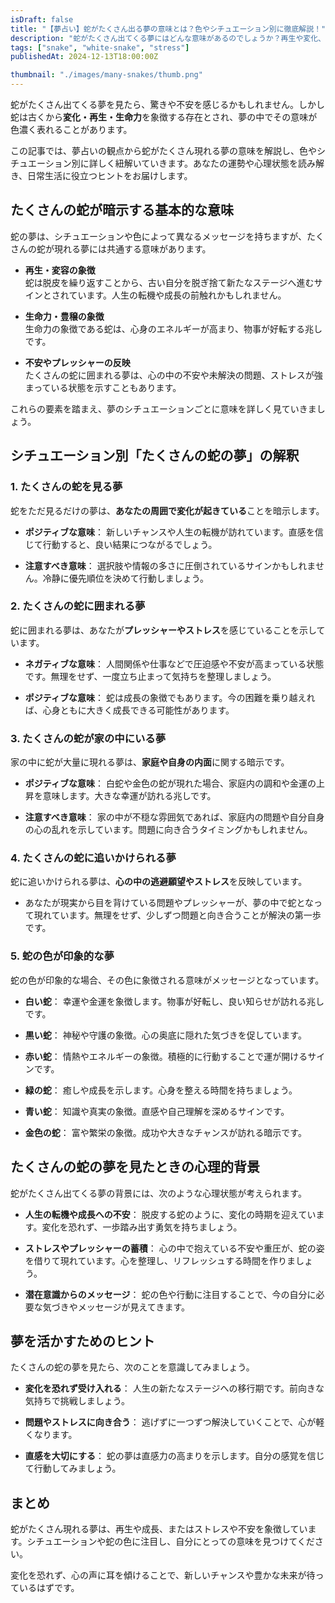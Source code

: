 ```yaml
---
isDraft: false
title: "【夢占い】蛇がたくさん出る夢の意味とは？色やシチュエーション別に徹底解説！"
description: "蛇がたくさん出てくる夢にはどんな意味があるのでしょうか？再生や変化、生命力の象徴としての蛇が伝えるメッセージを、色やシチュエーション別に詳しく解説します。"
tags: ["snake", "white-snake", "stress"]
publishedAt: 2024-12-13T18:00:00Z

thumbnail: "./images/many-snakes/thumb.png"
---
```


蛇がたくさん出てくる夢を見たら、驚きや不安を感じるかもしれません。しかし蛇は古くから<strong>変化・再生・生命力</strong>を象徴する存在とされ、夢の中でその意味が色濃く表れることがあります。

この記事では、夢占いの観点から蛇がたくさん現れる夢の意味を解説し、色やシチュエーション別に詳しく紐解いていきます。あなたの運勢や心理状態を読み解き、日常生活に役立つヒントをお届けします。

<TableOfContents />

<AdUnit />

## たくさんの蛇が暗示する基本的な意味

蛇の夢は、シチュエーションや色によって異なるメッセージを持ちますが、たくさんの蛇が現れる夢には共通する意味があります。

- **再生・変容の象徴**<br />蛇は脱皮を繰り返すことから、古い自分を脱ぎ捨て新たなステージへ進むサインとされています。人生の転機や成長の前触れかもしれません。

- **生命力・豊穣の象徴**<br />生命力の象徴である蛇は、心身のエネルギーが高まり、物事が好転する兆しです。

- **不安やプレッシャーの反映**<br />たくさんの蛇に囲まれる夢は、心の中の不安や未解決の問題、ストレスが強まっている状態を示すこともあります。

これらの要素を踏まえ、夢のシチュエーションごとに意味を詳しく見ていきましょう。

<AdUnit />

## シチュエーション別「たくさんの蛇の夢」の解釈

### 1. <strong>たくさんの蛇を見る夢</strong>

蛇をただ見るだけの夢は、<strong>あなたの周囲で変化が起きている</strong>ことを暗示します。

- <strong>ポジティブな意味</strong>：
  新しいチャンスや人生の転機が訪れています。直感を信じて行動すると、良い結果につながるでしょう。

- <strong>注意すべき意味</strong>：
  選択肢や情報の多さに圧倒されているサインかもしれません。冷静に優先順位を決めて行動しましょう。

### 2. <strong>たくさんの蛇に囲まれる夢</strong>

蛇に囲まれる夢は、あなたが<strong>プレッシャーやストレス</strong>を感じていることを示しています。

- <strong>ネガティブな意味</strong>：
  人間関係や仕事などで圧迫感や不安が高まっている状態です。無理をせず、一度立ち止まって気持ちを整理しましょう。

- <strong>ポジティブな意味</strong>：
  蛇は成長の象徴でもあります。今の困難を乗り越えれば、心身ともに大きく成長できる可能性があります。

### 3. <strong>たくさんの蛇が家の中にいる夢</strong>

家の中に蛇が大量に現れる夢は、<strong>家庭や自身の内面</strong>に関する暗示です。

- <strong>ポジティブな意味</strong>：
  白蛇や金色の蛇が現れた場合、家庭内の調和や金運の上昇を意味します。大きな幸運が訪れる兆しです。

- <strong>注意すべき意味</strong>：
  家の中が不穏な雰囲気であれば、家庭内の問題や自分自身の心の乱れを示しています。問題に向き合うタイミングかもしれません。

### 4. <strong>たくさんの蛇に追いかけられる夢</strong>

蛇に追いかけられる夢は、<strong>心の中の逃避願望やストレス</strong>を反映しています。

- あなたが現実から目を背けている問題やプレッシャーが、夢の中で蛇となって現れています。無理をせず、少しずつ問題と向き合うことが解決の第一歩です。

### 5. <strong>蛇の色が印象的な夢</strong>

蛇の色が印象的な場合、その色に象徴される意味がメッセージとなっています。

- <strong>白い蛇</strong>： 幸運や金運を象徴します。物事が好転し、良い知らせが訪れる兆しです。

- <strong>黒い蛇</strong>： 神秘や守護の象徴。心の奥底に隠れた気づきを促しています。

- <strong>赤い蛇</strong>： 情熱やエネルギーの象徴。積極的に行動することで運が開けるサインです。

- <strong>緑の蛇</strong>： 癒しや成長を示します。心身を整える時間を持ちましょう。

- <strong>青い蛇</strong>： 知識や真実の象徴。直感や自己理解を深めるサインです。

- <strong>金色の蛇</strong>： 富や繁栄の象徴。成功や大きなチャンスが訪れる暗示です。

<AdUnit />

## たくさんの蛇の夢を見たときの心理的背景

蛇がたくさん出てくる夢の背景には、次のような心理状態が考えられます。

- <strong>人生の転機や成長への不安</strong>：
  脱皮する蛇のように、変化の時期を迎えています。変化を恐れず、一歩踏み出す勇気を持ちましょう。

- <strong>ストレスやプレッシャーの蓄積</strong>：
  心の中で抱えている不安や重圧が、蛇の姿を借りて現れています。心を整理し、リフレッシュする時間を作りましょう。

- <strong>潜在意識からのメッセージ</strong>：
  蛇の色や行動に注目することで、今の自分に必要な気づきやメッセージが見えてきます。

<AdUnit />

## 夢を活かすためのヒント

たくさんの蛇の夢を見たら、次のことを意識してみましょう。

- <strong>変化を恐れず受け入れる</strong>： 人生の新たなステージへの移行期です。前向きな気持ちで挑戦しましょう。

- <strong>問題やストレスに向き合う</strong>： 逃げずに一つずつ解決していくことで、心が軽くなります。

- <strong>直感を大切にする</strong>： 蛇の夢は直感力の高まりを示します。自分の感覚を信じて行動してみましょう。

<AdUnit />

## まとめ

蛇がたくさん現れる夢は、再生や成長、またはストレスや不安を象徴しています。シチュエーションや蛇の色に注目し、自分にとっての意味を見つけてください。

変化を恐れず、心の声に耳を傾けることで、新しいチャンスや豊かな未来が待っているはずです。
